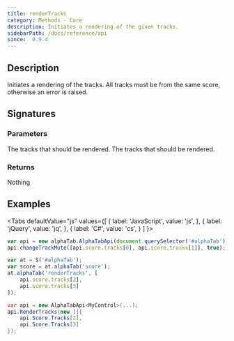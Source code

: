 ```yaml
---
title: renderTracks
category: Methods - Core
description: Initiates a rendering of the given tracks.
sidebarPath: /docs/reference/api
since:  0.9.4
---
```



## Description
Initiates a rendering of the tracks. All tracks must be from the same score, otherwise an error is raised. 

## Signatures

<TypeTable>
    <TypeRow type="js" name="function renderTracks(tracks)" />
    <TypeRow type="jquery" name="alphaTab('renderTracks', tracks)" />
    <TypeRow type="net" name="bool RenderTracks(Tracks[] track)" />
</TypeTable>

### Parameters

<ParameterTable>
    <ParameterRow platform="js" name="tracks" type="alphaTab.model.Track[]">
        The tracks that should be rendered.
    </ParameterRow>
    <ParameterRow platform="net" name="tracks" type="AlphaTab.Model.Track[]">
        The tracks that should be rendered.
    </ParameterRow>
</ParameterTable>

### Returns
Nothing

## Examples

<Tabs
  defaultValue="js"
  values={[
    { label: 'JavaScript', value: 'js', },
    { label: 'jQuery', value: 'jq', },
    { label: 'C#', value: 'cs', }
  ]
}>
<TabItem value="js">

```js
var api = new alphaTab.AlphaTabApi(document.querySelector('#alphaTab'));
api.changeTrackMute([api.score.tracks[0], api.score.tracks[1]], true);
```

</TabItem>
<TabItem value="jq">

```js
var at = $('#alphaTab');
var score = at.alphaTab('score');
at.alphaTab('renderTracks', [
    api.score.tracks[2],
    api.score.tracks[3]
]);
```

</TabItem>
<TabItem value="cs">

```csharp
var api = new AlphaTabApi<MyControl>(...);
api.RenderTracks(new []{
    api.Score.Tracks[2], 
    api.Score.Tracks[3]
});
```
</TabItem>
</Tabs>